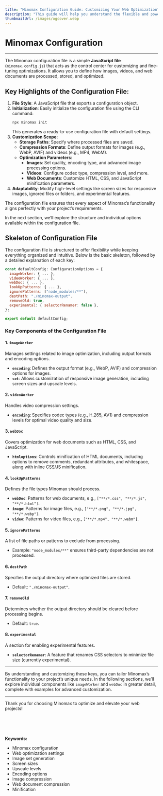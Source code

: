 ```yaml
---
title: "Minomax Configuration Guide: Customizing Your Web Optimization"
description: "This guide will help you understand the flexible and powerful settings offered by Minomax. Optimize your web assets effectively by defining image set configurations, destination paths, and more."
thumbnailUrl: /images/ogcover.webp
---
```



# Minomax Configuration

---

The Minomax configuration file is a simple **JavaScript file** (`minomax.config.js`) that acts as the control center for customizing and fine-tuning optimizations. It allows you to define how images, videos, and web documents are processed, stored, and optimized.

## Key Highlights of the Configuration File:

1. **File Style**: A JavaScript file that exports a configuration object.
2. **Initialization**: Easily initialize the configuration file using the CLI command:
   ```bash
   npx minomax init
   ```
   This generates a ready-to-use configuration file with default settings.
3. **Customization Scope**:
   - **Storage Paths**: Specify where processed files are saved.
   - **Compression Formats**: Define output formats for images (e.g., WebP, AVIF) and videos (e.g., MP4, WebM).
   - **Optimization Parameters**:
     - **Images**: Set quality, encoding type, and advanced image processing options.
     - **Videos**: Configure codec type, compression level, and more.
     - **Web Documents**: Customize HTML, CSS, and JavaScript minification parameters.
4. **Adaptability**: Modify high-level settings like screen sizes for responsive images, ignored files or folders, and experimental features.

The configuration file ensures that every aspect of Minomax’s functionality aligns perfectly with your project’s requirements.

In the next section, we’ll explore the structure and individual options available within the configuration file.

## Skeleton of Configuration File

The configuration file is structured to offer flexibility while keeping everything organized and intuitive. Below is the basic skeleton, followed by a detailed explanation of each key:

```javascript
const defaultConfig: ConfigurationOptions = {
  imageWorker: { ... },
  videoWorker: { ... },
  webDoc: { ... },
  lookUpPatterns: { ... },
  ignorePatterns: ["node_modules/**"],
  destPath: "./minomax-output",
  removeOld: true,
  experimental: { selectorRenamer: false },
};

export default defaultConfig;
```

### Key Components of the Configuration File

#### 1. **`imageWorker`**

Manages settings related to image optimization, including output formats and encoding options.

- **`encoding`**: Defines the output format (e.g., WebP, AVIF) and compression options for images.
- **`set`**: Allows customization of responsive image generation, including screen sizes and upscale levels.

#### 2. **`videoWorker`**

Handles video compression settings.

- **`encoding`**: Specifies codec types (e.g., H.265, AV1) and compression levels for optimal video quality and size.

#### 3. **`webDoc`**

Covers optimization for web documents such as HTML, CSS, and JavaScript.

- **`htmloptions`**: Controls minification of HTML documents, including options to remove comments, redundant attributes, and whitespace, along with inline CSS/JS minification.

#### 4. **`lookUpPatterns`**

Defines the file types Minomax should process.

- **`webDoc`**: Patterns for web documents, e.g., `["**/*.css", "**/*.js", "**/*.html"]`.
- **`image`**: Patterns for image files, e.g., `["**/*.png", "**/*.jpg", "**/*.webp"]`.
- **`video`**: Patterns for video files, e.g., `["**/*.mp4", "**/*.webm"]`.

#### 5. **`ignorePatterns`**

A list of file paths or patterns to exclude from processing.

- Example: `"node_modules/**"` ensures third-party dependencies are not processed.

#### 6. **`destPath`**

Specifies the output directory where optimized files are stored.

- Default: `"./minomax-output"`.

#### 7. **`removeOld`**

Determines whether the output directory should be cleared before processing begins.

- Default: `true`.

#### 8. **`experimental`**

A section for enabling experimental features.

- **`selectorRenamer`**: A feature that renames CSS selectors to minimize file size (currently experimental).

---

By understanding and customizing these keys, you can tailor Minomax’s functionality to your project’s unique needs. In the following sections, we’ll explore individual components like `imageWorker` and `webDoc` in greater detail, complete with examples for advanced customization.

---

Thank you for choosing Minomax to optimize and elevate your web projects!

<br />
<br />
<br />
<br />
<strong>Keywords:</strong>
<ul className="keywords">
  <li>Minomax configuration</li>
  <li>Web optimization settings</li>
  <li>Image set generation</li>
  <li>Screen sizes</li>
  <li>Upscale levels</li>
  <li>Encoding options</li>
  <li>Image compression</li>
  <li>Web document compression</li>
  <li>Minification</li>
</ul>
